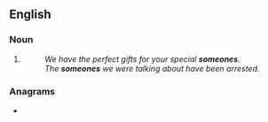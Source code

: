 {{also|someone's}}
==English==

===Noun===
{{head|en|noun plural form}}

# {{plural of|someone|lang=en}}
#: ''We have the perfect gifts for your special '''someones'''.''
#: ''The '''someones''' we were talking about have been arrested.''

===Anagrams===
* {{anagrams|en|onesomes}}
